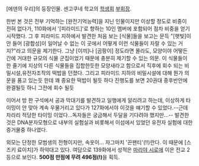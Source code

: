 [에덴의 우리]의 등장인물. 센고쿠네 학교의 [[학생회]] [[부회장]]. 

한번 본 것은 전부 기억하는 [완전기억능력]을 지닌 인물이지만 이상할 정도로 비중이 전혀 없다가, 110화에서 '[피라미드]'로 향하는 10인 멤버에 포함되어 점차 비중을 얻기 시작했다. 그 후 피라미드 지하에서 발견한 처음 보는 [식물]들을 보고는 문득 "[햇빛]이 안 들어 [광합성]이 일어날 수 없는 이 곳에서 어떻게 이런 식물들이 자랄 수 있는 거지?"라고 의문을 제기한다. 그냥 [이끼]나 [곰팡이] 정도라면 몰라도, 모양이야 어떻든 간에 거대한 규모의 식물 군집이었기 때문에 충분히 제기할 수 있는 의문. 이 식물들이 한 줄기에 지상의 다른 식물들을 집합한듯한 모양새라고 함으로서 직후에 회수 되는 비밀시설,유전자조작의 떡밥을 던졌다.
그리고 피라미드 지하의 비밀시설에 대해 뭔가 의문을 품고 있는듯 한데 꽤 중요한 떡밥이 될듯 하다 진행도를 보면 20권대 중후반안에 완결될듯 하니 그전에 회수 될듯

이어서 방 한 구석에서 공과 막대기를 발견하고 일행에게 알리려고 하는데, 이상하게 타이밍이 안 맞아 계속 우물거리고 있다가 127화에서야 이것을 얘기할 수 있었다.--근데 차라리 적당한 타이밍 이었다...독자들은 궁금해서 두달을 기다려야 했지만...-- 발견한 것은 DNA분자모형으로 내부의 실험실과 비롯해서 이섬에서 있었던 유전자 실험에 대한 증거물중 하나였다.

외모는 단정한 모범생의 전형이지만, 속옷이... 자그마치 '끈팬티'(!!)란다. 이 때문에 [스즈키 료이치]가 하악대고 있다. 
여담으로 139화에서 성적은 [[마리야 시로]]에 이은 전교 2등으로 보인다. '''500점 만점에 무려 496점(!)'''을 획득.
